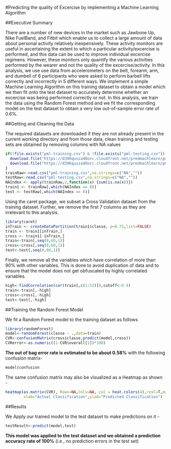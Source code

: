 #Predicting the quality of Excercise by implementing a Machine Learning Algorithm

##Executive Summary

There are a number of new devices in the market such as Jawbone Up, Nike FuelBand, and Fitbit which enable us to collect a large amount of data about personal activity relatively inexpensively. These activity monitors are useful in ascertaining the extent to which a particular
activity/excercise is performed, and this data can be used to improve individual excercise regimens. However, these monitors only quantify
the various activities performed by the wearer and not the quality of the excercise/activity. In this analysis, we use use data from 
accelerometers on the belt, forearm, arm, and dumbell of 6 participants who were asked to perform barbell lifts correctly and incorrectly in 5 different ways. We implement a simple Machine Learning Algorithm on this training dataset to obtain a model which we then fit onto the 
test dataset to accurately determine whether an excercise was being performed correctly or not. In this analysis, we train the data
using the Random Forest method and we fit the corresponding model on the test dataset to obtain a very low out-of-sample error rate of 0.6%.

##Getting and Cleaning the Data

The required datasets are downloaded if they are not already present in the current working directory and from those data, clean training and testing sets are obtained by removing columns with NA values

```r
if(!file.exists("pml-training.csv") & !file.exists("pml-testing.csv")) {
  download.file("https://d396qusza40orc.cloudfront.net/predmachlearn/pml-training.csv", destfile="pml-training.csv", method="curl");
  download.file("https://d396qusza40orc.cloudfront.net/predmachlearn/pml-testing.csv", destfile="pml-testing.csv", method="curl");
}
trainRaw<-read.csv("pml-training.csv",na.strings=c("NA",""))
testRaw<-read.csv("pml-testing.csv",na.strings=c("NA",""))
NAIndex <- apply(trainRaw,2,function(x) {sum(is.na(x))}) 
train1 <- trainRaw[,which(NAIndex == 0)]
test <- testRaw[,which(NAIndex == 0)]
```

Using the caret package, we subset a Cross Validation dataset from the training dataset. Further, we remove the first 7 columns as they are irrelevant to this analysis.

```r
library(caret)
inTrain <- createDataPartition(train1$classe, p=0.75,list=FALSE)
train <- train1[inTrain,]
cross <- train1[-inTrain,]
train<-train[,seq(8,60,1)]
cross<-cross[,seq(8,60,1)]
test<-test[,seq(8,60,1)]
```


Finally, we remove all the variables which have correlation of more than 90% with other variables. This is done to avoid duplication of data and to ensure that the model does not get obfuscated by highly correlated variables.

```r
high<-findCorrelation(cor(train[,c(1:52)]),cutoff<-0.9)
train<-train[,-high]
cross<-cross[,-high]
test<-test[,-high]
```

##Training the Random Forest Model

We fit a Random Forest model to the training dataset as follows

```r
library(randomForest)
model<-randomForest(classe ~ .,data=train)
CVR<-confusionMatrix(cross$classe,predict(model,cross))
CVRerror<-as.numeric((1-CVR$overall[1])*100)
```

**The out of bag error rate is estimated to be about 0.58%** with the following confusion matrix-

```r
model$confusion
```

The same confusion matrix may also be visualized as a Heatmap as shown -

```r
heatmap(as.matrix(CVR), Rowv=NA,Colv=NA, col = heat.colors(4),revC=T,main="Heatmap of Cross Validation Confusion Matrix",
        xlab="Actual Classification",ylab="Predicted Classification")
```

##Results

We Apply our trained model to the test dataset to make predictions on it -

```r
testResult<-predict(model,test)
```

**This model was applied to the test dataset and we obtained a prediction accuracy rate of 100%** (i.e., no prediction errors in the test set)
              



